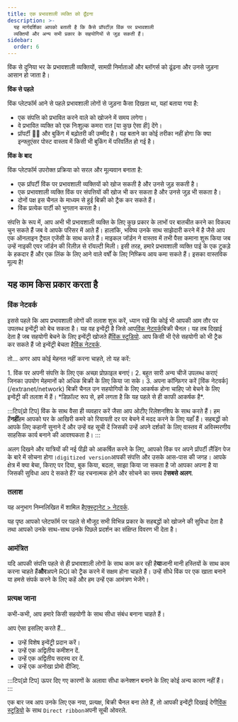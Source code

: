 ```yaml
---
title: एक प्रभावशाली व्यक्ति को ढूँढना
description: >-
  यह मार्गदर्शिका आपको बताती है कि कैसे प्रॉपर्टीज़ विंक पर प्रभावशाली
  व्यक्तियों और अन्य सभी प्रकार के सहयोगियों से जुड़ सकती हैं।
sidebar:
  order: 6
---
```


विंक से दुनिया भर के प्रभावशाली व्यक्तियों, सामग्री निर्माताओं और ब्लॉगर्स को ढूंढना और उनसे जुड़ना आसान हो जाता है।

**विंक से पहले**

विंक प्लेटफॉर्म आने से पहले प्रभावशाली लोगों से जुड़ना कैसा दिखता था, यहां बताया गया है:

* एक संपत्ति को प्रभावित करने वाले को खोजने में समय लगेगा।
* वे प्रभावित व्यक्ति को एक निःशुल्क कमरा रात \[या कुछ ऐसा ही] देंगे।
* प्रॉपर्टी 🤞🏻 और बुकिंग में बढ़ोतरी की उम्मीद है। यह बताने का कोई तरीका नहीं होगा कि क्या इन्फ्लुएंसर पोस्ट वास्तव में किसी भी बुकिंग में परिवर्तित हो गई है।

**विंक के बाद**

विंक प्लेटफॉर्म उपरोक्त प्रक्रिया को सरल और मूल्यवान बनाता है:

* एक प्रॉपर्टी विंक पर प्रभावशाली व्यक्तियों को खोज सकती है और उनसे जुड़ सकती है।
* एक प्रभावशाली व्यक्ति विंक पर संपत्तियों की खोज भी कर सकता है और उनसे जुड़ भी सकता है।
* दोनों पक्ष इस चैनल के माध्यम से हुई बिक्री को ट्रैक कर सकते हैं।
* विंक प्रत्येक पार्टी को भुगतान करता है।

संपत्ति के रूप में, आप अभी भी प्रभावशाली व्यक्ति के लिए कुछ प्रकार के लाभों पर बातचीत करने का विकल्प चुन सकते हैं जब वे आपके परिसर में आते हैं।
हालांकि, भविष्य उनके साथ साझेदारी करने में है जैसे आप एक ऑनलाइन ट्रैवल एजेंसी के साथ करते हैं।
माइकल जॉर्डन ने वास्तव में तभी पैसा कमाना शुरू किया जब उन्हें नाइकी एयर जॉर्डन की रिलीज़ से रॉयल्टी मिली।
इसी तरह, हमारे प्रभावशाली व्यक्ति पाई के एक टुकड़े के हकदार हैं और एक लिंक के लिए आने वाले वर्षों के लिए निष्क्रिय आय कमा सकते हैं। इसका वास्तविक मूल्य है!

## यह काम किस प्रकार करता है

### विंक नेटवर्क

इससे पहले कि आप प्रभावशाली लोगों की तलाश शुरू करें, ध्यान रखें कि कोई भी आपकी आम तौर पर उपलब्ध इन्वेंट्री को बेच सकता है। यह वह इन्वेंट्री है जिसे आप[विंक नेटवर्क](/extranet/network)बिक्री चैनल।
यह तब दिखाई देता है जब सहयोगी बेचने के लिए इन्वेंट्री खोजते हैं[विंक स्टूडियो](/studio/what-is-studio).
आप किसी भी ऐसे सहयोगी को भी ट्रैक कर सकते हैं जो इन्वेंट्री बेचता है[विंक नेटवर्क](/extranet/network).

तो... अगर आप कोई मेहनत नहीं करना चाहते, तो यह करें:

<Steps>
  1. विंक पर अपनी संपत्ति के लिए एक अच्छा प्रोफ़ाइल बनाएं।
  2. बहुत सारी अन्य चीजें उपलब्ध कराएं जिनका उपयोग मेहमानों को अधिक बिक्री के लिए किया जा सके।
  3. अपना कॉन्फ़िगर करें [विंक नेटवर्क](/extranet/network) बिक्री चैनल उन सहयोगियों के लिए आकर्षक होना चाहिए जो बेचने के लिए इन्वेंट्री की तलाश में हैं। *डिफ़ॉल्ट रूप से, हमें लगता है कि यह पहले से ही काफी आकर्षक है*.
</Steps>


:::टिप\[प्रो टिप]
विंक के साथ वैसा ही व्यवहार करें जैसा आप ओटीए रिलेशनशिप के साथ करते हैं। हम हैं**नहीं**हम आपको घर के आखिरी कमरे को रियायती दर पर बेचने में मदद करने के लिए यहाँ हैं।
सहबद्धों को आपके लिए कहानी सुनाने दें और उन्हें वह सूची दें जिसकी उन्हें अपने दर्शकों के लिए वास्तव में अविस्मरणीय साहसिक कार्य बनाने की आवश्यकता है।
:::

अलग दिखने और यात्रियों की नई पीढ़ी को आकर्षित करने के लिए, आपको विंक पर अपने प्रॉपर्टी लैंडिंग पेज के बारे में सोचना होगा।`digitized version`आपकी संपत्ति और उसके आस-पास की जगह।
आपके क्षेत्र में क्या बेचा, किराए पर दिया, बुक किया, बदला, साझा किया जा सकता है जो आपका अपना है या जिसकी सुविधा आप दे सकते हैं? यह रचनात्मक होने और सोचने का समय है**सबसे अलग**.

### तलाश

यह अनुभाग निम्नलिखित में शामिल है[एक्स्ट्रानेट > नेटवर्क](/extranet/network/#explore-network).

यह पृष्ठ आपको प्लेटफॉर्म पर पहले से मौजूद सभी विभिन्न प्रकार के सहबद्धों को खोजने की सुविधा देता है तथा आपको उनके साथ-साथ उनके पिछले प्रदर्शन का संक्षिप्त विवरण भी देता है।

### आमंत्रित

यदि आपकी संपत्ति पहले से ही प्रभावशाली लोगों के साथ काम कर रही है**या**जानी मानी हस्तियों के साथ काम करना चाहते हैं**और**अपने ROI को ट्रैक करने में सक्षम होना चाहते हैं।
उन्हें सीधे विंक पर एक खाता बनाने या हमसे संपर्क करने के लिए कहें और हम उन्हें एक आमंत्रण भेजेंगे।

### प्रत्यक्ष जाना

कभी-कभी, आप हमारे किसी सहयोगी के साथ सीधा संबंध बनाना चाहते हैं।

आप ऐसा इसलिए करते हैं...

* उन्हें विशेष इन्वेंट्री प्रदान करें।
* उन्हें एक अद्वितीय कमीशन दें.
* उन्हें एक अद्वितीय सदस्य दर दें.
* उन्हें एक अनोखा प्रोमो दीजिए.

:::टिप\[प्रो टिप]
ऊपर दिए गए कारणों के अलावा सीधा कनेक्शन बनाने के लिए कोई अन्य कारण नहीं हैं।
:::

एक बार जब आप उनके लिए एक नया, प्रत्यक्ष, बिक्री चैनल बना लेते हैं, तो आपकी इन्वेंट्री दिखाई देगी[विंक स्टूडियो](/studio/what-is-studio) के साथ `Direct ribbon`अपनी सूची ओवरले.

